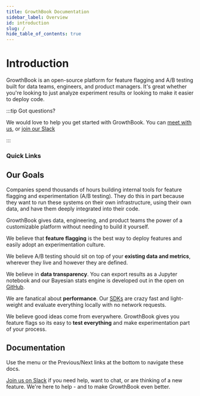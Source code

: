 ```yaml
---
title: GrowthBook Documentation
sidebar_label: Overview
id: introduction
slug: /
hide_table_of_contents: true
---
```



# Introduction

GrowthBook is an open-source platform for feature flagging and A/B testing built for data teams, engineers, and product managers.
It's great whether you're looking to just analyze experiment results or looking to make it easier to deploy code.

:::tip Got questions?

We would love to help you get started with GrowthBook. You can [meet with us](https://calendly.com/growthbook), or [join our Slack](https://slack.growthbook.io?ref=docs-home)

:::

### Quick Links

<div className="row is-multiline">
    <div className="col col--4">
        <ButtonCard
            to={'/overview'}
            title="How it works"
            description="Learn about what GrowthBook does and how it works"
            style={{ height: '100%' }}
            color="default"
        ></ButtonCard>
    </div>
        <div className="col col--4">
            <ButtonCard
                to={'/self-host'}
                title="Self-Host"
                description="Learn about running GrowthBook on your own infrastructure"
                style={{ height: '100%' }}
            ></ButtonCard>
        </div>
    <div className="col col--4">
        <ButtonCard
            to={'/lib'}
            title="SDK Docs"
            description="Learn about the GrowthBook SDKs"
            style={{ height: '100%' }}
            color="default"
        ></ButtonCard>
    </div>
</div>

## Our Goals

Companies spend thousands of hours building internal tools for feature flagging and experimentation (A/B testing).
They do this in part because they want to run these systems on their own infrastructure, using their own data, and have them deeply integrated into their code.

GrowthBook gives data, engineering, and product teams the power of a customizable platform without needing to build it yourself.

We believe that **feature flagging** is the best way to deploy features and easily adopt an experimentation culture.

We believe A/B testing should sit on top of your **existing data and metrics**, wherever they live and however they are defined.

We believe in **data transparency**. You can export results as a Jupyter notebook and our Bayesian stats engine is developed out in the open on [GitHub](https://github.com/growthbook/growthbook/tree/main/packages/stats).

We are fanatical about **performance**. Our [SDKs](/lib) are crazy fast and light-weight and evaluate everything locally with no network requests.

We believe good ideas come from everywhere. GrowthBook gives you feature flags so its easy to **test everything** and make experimentation part of your process.

## Documentation

Use the menu or the Previous/Next links at the bottom to navigate these docs.

[Join us on Slack](https://slack.growthbook.io?ref=docs-home) if you need help, want to chat, or are thinking of a new feature. We're here to help - and to make GrowthBook even better.
